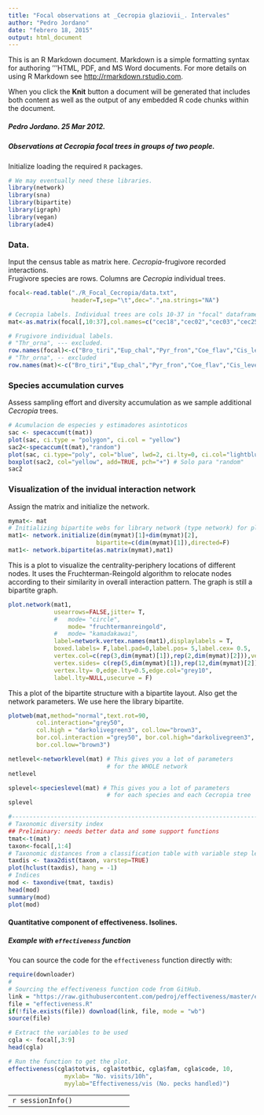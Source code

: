 ```yaml
---
title: "Focal observations at _Cecropia glaziovii_. Intervales"
author: "Pedro Jordano"
date: "febrero 18, 2015"
output: html_document
---
```


This is an R Markdown document. Markdown is a simple formatting syntax for authoring ’’’HTML, PDF, and MS Word documents. For more details on using R Markdown see <http://rmarkdown.rstudio.com>.

When you click the **Knit** button a document will be generated that includes both content as well as the output of any embedded R code chunks within the document.  
  
##### Pedro Jordano. 25 Mar 2012.
##### Observations at _Cecropia_ focal trees in groups of two people.

Initialize loading the required `R` packages.

```r
# We may eventually need these libraries.
library(network)
library(sna)
library(bipartite)
library(igraph)
library(vegan)
library(ade4)

```

### Data. 
Input the census table as matrix here. _Cecropia_-frugivore recorded  interactions.  
Frugivore species are rows. Columns are _Cecropia_ individual trees.  

```r
focal<-read.table("./R_Focal_Cecropia/data.txt",
                  header=T,sep="\t",dec=".",na.strings="NA")

# Cecropia labels. Individual trees are cols 10-37 in "focal" dataframe.
mat<-as.matrix(focal[,10:37],col.names=c("cec18","cec02","cec03","cec25","cec22","cec06","cec16","cec13","cec05","cec15","cec28","cec24","cec11","cec21","cec20","cec01","cec04","cec23","cec14","cec12","cec09","cec17","cec07","cec19","cec08","cec10","cec26","cec27"))

# Frugivore individual labels.
# "Thr_orna", --- excluded.
row.names(focal)<-c("Bro_tiri","Eup_chal","Pyr_fron","Coe_flav","Cis_leve","Tur_flav","Ind_Inde","Mel_flav","Thr_cyan","For_xant","Chl_cyan","Cac_chry","Tac_coro","Tan_sele","Ort_chlo","Thr_palm","Chl_spiz","Dac_caya","Tan_cyan","Tro_viri","Tan_prec","Tit_caya","Tur_rufi","Cyc_guja","Eup_cyan","Tan_desm","Eup_viol","Tro_surr","Dac_nigr","Pio_maxi","Abu_jacu","Bar_rufi","Hem_rufi","Sal_simi","Dac_sp.","Sel_macu","Tit_inqu","Pte_bail","Ram_dico","Bra_arac","Ceb_nigr")
# "Thr_orna", -- excluded
row.names(mat)<-c("Bro_tiri","Eup_chal","Pyr_fron","Coe_flav","Cis_leve","Tur_flav","Ind_Inde","Mel_flav","Thr_cyan","For_xant","Chl_cyan","Cac_chry","Tac_coro","Tan_sele","Ort_chlo","Thr_palm","Chl_spiz","Dac_caya","Tan_cyan","Tro_viri","Tan_prec","Tit_caya","Tur_rufi","Cyc_guja","Eup_cyan","Tan_desm","Eup_viol","Tro_surr","Dac_nigr","Pio_maxi","Abu_jacu","Bar_rufi","Hem_rufi","Sal_simi","Dac_sp.","Sel_macu","Tit_inqu","Pte_bail","Ram_dico","Bra_arac","Ceb_nigr")

```

### Species accumulation curves

Assess sampling effort and diversity accumulation as we sample additional _Cecropia_ trees.

```r
# Acumulacion de especies y estimadores asintoticos
sac <- specaccum(t(mat))
plot(sac, ci.type = "polygon", ci.col = "yellow")
sac2<-specaccum(t(mat),"random")
plot(sac, ci.type="poly", col="blue", lwd=2, ci.lty=0, ci.col="lightblue")
boxplot(sac2, col="yellow", add=TRUE, pch="+") # Solo para "random"
sac2
```

### Visualization of the invidual interaction network

Assign the matrix and initialize the network.
```r
mymat<- mat
# Initializing bipartite webs for library network (type network) for plotting.
mat1<- network.initialize(dim(mymat)[1]+dim(mymat)[2],
                         bipartite=c(dim(mymat)[1]),directed=F)
mat1<- network.bipartite(as.matrix(mymat),mat1)

```
  
  
This is a plot to visualize the centrality-periphery locations of different nodes. It uses the Fruchterman-Reingold algorithm to relocate nodes according to their similarity in overall interaction pattern. The graph is still a bipartite graph.  
  
  
```r
plot.network(mat1,
             usearrows=FALSE,jitter= T,
             #   mode= "circle",
                 mode= "fruchtermanreingold",
             #   mode= "kamadakawai", 
             label=network.vertex.names(mat1),displaylabels = T,
             boxed.labels= F,label.pad=0,label.pos= 5,label.cex= 0.5,
             vertex.col=c(rep(3,dim(mymat)[1]),rep(2,dim(mymat)[2])),vertex.cex= 2,
             vertex.sides= c(rep(5,dim(mymat)[1]),rep(12,dim(mymat)[2])),
             vertex.lty= 0,edge.lty=0.5,edge.col="grey10",
             label.lty=NULL,usecurve = F)

```

This a plot of the bipartite structure with a bipartite layout. Also get the network parameters. We use here the library bipartite.    
    
    
```r
plotweb(mat,method="normal",text.rot=90,
        col.interaction="grey50",
        col.high = "darkolivegreen3", col.low="brown3",
        bor.col.interaction ="grey50", bor.col.high="darkolivegreen3",
        bor.col.low="brown3")

netlevel<-networklevel(mat) # This gives you a lot of parameters
                            # for the WHOLE network
netlevel

splevel<-specieslevel(mat) # This gives you a lot of parameters
                            # for each species and each Cecropia tree
splevel

```

```r
#---------------------------------------------------------------------------
# Taxonomic diversity index
## Preliminary: needs better data and some support functions
tmat<-t(mat)
taxon<-focal[,1:4]
# Taxonomic distances from a classification table with variable step lengths.
taxdis <- taxa2dist(taxon, varstep=TRUE)
plot(hclust(taxdis), hang = -1)
# Indices
mod <- taxondive(tmat, taxdis)
head(mod)
summary(mod)
plot(mod)

```

#### Quantitative component of effectiveness. Isolines.

##### Example with `effectiveness` function

You can source the code for the `effectiveness` function directly with:

```r
require(downloader)
#
# Sourcing the effectiveness function code from GitHub.
link = "https://raw.githubusercontent.com/pedroj/effectiveness/master/effectiveness.R"
file = "effectiveness.R"
if(!file.exists(file)) download(link, file, mode = "wb")
source(file)

# Extract the variables to be used
cgla <- focal[,3:9]
head(cgla)

# Run the function to get the plot. 
effectiveness(cgla$totvis, cgla$totbic, cgla$fam, cgla$code, 10, 
                myxlab= "No. visits/10h", 
                myylab="Effectiveness/vis (No. pecks handled)")

```


----------------------------------
```r
sessionInfo()
```

----------------------------------




